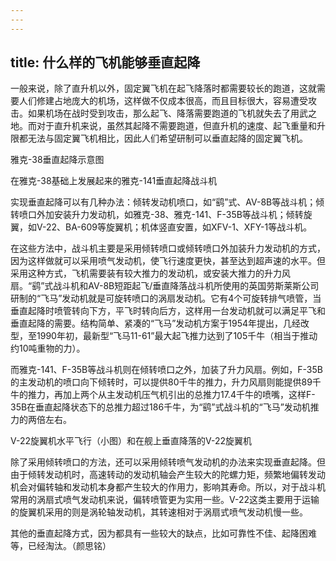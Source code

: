 ```yaml
---
---
---
```

title: 什么样的飞机能够垂直起降
---




一般来说，除了直升机以外，固定翼飞机在起飞降落时都需要较长的跑道，这就需要人们修建占地庞大的机场，这样做不仅成本很高，而且目标很大，容易遭受攻击。如果机场在战时受到攻击，那么起飞、降落需要跑道的飞机就失去了用武之地。而对于直升机来说，虽然其起降不需要跑道，但直升机的速度、起飞重量和升限都无法与固定翼飞机相比，因此人们希望研制可以垂直起降的固定翼飞机。

雅克-38垂直起降示意图



在雅克-38基础上发展起来的雅克-141垂直起降战斗机



实现垂直起降可以有几种办法：倾转发动机喷口，如“鹞”式、AV-8B等战斗机；倾转喷口外加安装升力发动机，如雅克-38、雅克-141、F-35B等战斗机；倾转旋翼，如V-22、BA-609等旋翼机；机体竖直安置，如XFV-1、XFY-1等战斗机。

在这些方法中，战斗机主要是采用倾转喷口或倾转喷口外加装升力发动机的方式，因为这样做就可以采用喷气发动机，使飞行速度更快，甚至达到超声速的水平。但采用这种方式，飞机需要装有较大推力的发动机，或安装大推力的升力风扇。“鹞”式战斗机和AV-8B短距起飞/垂直降落战斗机所使用的英国劳斯莱斯公司研制的“飞马”发动机就是可旋转喷口的涡扇发动机。它有4个可旋转排气喷管，当垂直起降时喷管转向下方，平飞时转向后方，这样用一台发动机就可以满足平飞和垂直起降的需要。结构简单、紧凑的“飞马”发动机方案于1954年提出，几经改型，至1990年初，最新型“飞马11-61”最大起飞推力达到了105千牛（相当于推动约10吨重物的力）。

而雅克-141、F-35B等战斗机则在倾转喷口之外，加装了升力风扇。例如，F-35B的主发动机的喷口向下倾转时，可以提供80千牛的推力，升力风扇则能提供89千牛的推力，再加上两个从主发动机压气机引出的总推力17.4千牛的喷嘴，这样F-35B在垂直起降状态下的总推力超过186千牛，为“鹞”式战斗机的“飞马”发动机推力的两倍左右。

V-22旋翼机水平飞行（小图）和在舰上垂直降落的V-22旋翼机



除了采用倾转喷口的方法，还可以采用倾转喷气发动机的办法来实现垂直起降。但由于倾转发动机时，高速转动的发动机轴会产生较大的陀螺力矩，频繁地偏转发动机会对偏转轴和发动机本身都产生较大的作用力，影响其寿命。所以，对于战斗机常用的涡扇式喷气发动机来说，偏转喷管更为实用一些。V-22这类主要用于运输的旋翼机采用的则是涡轮轴发动机，其转速相对于涡扇式喷气发动机慢一些。

其他的垂直起降方式，因为都具有一些较大的缺点，比如可靠性不佳、起降困难等，已经淘汰。（颜思铭）